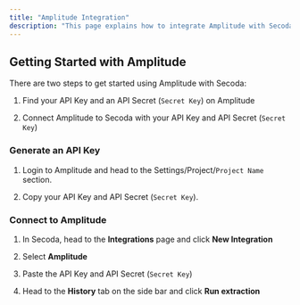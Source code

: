 ```yaml
---
title: "Amplitude Integration"
description: "This page explains how to integrate Amplitude with Secoda"
---
```


## Getting Started with Amplitude

There are two steps to get started using Amplitude with Secoda:

1. Find your API Key and an API Secret (`Secret Key`) on Amplitude

2. Connect Amplitude to Secoda with your API Key and API Secret (`Secret Key`)

### Generate an API Key

1. Login to Amplitude and head to the Settings/Project/`Project Name` section.

2. Copy your API Key and API Secret (`Secret Key`).

### Connect to Amplitude

1. In Secoda, head to the **Integrations** page and click **New Integration**

2. Select **Amplitude**

3. Paste the API Key and API Secret (`Secret Key`)

4. Head to the **History** tab on the side bar and click **Run extraction**
